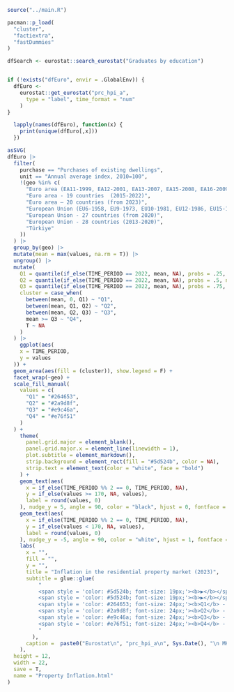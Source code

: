 ```r
source("../main.R")

pacman::p_load(
  "cluster",
  "factiextra",
  "fastDummies"
)
```


```r
dfSearch <- eurostat::search_eurostat("Graduates by education")


if (!exists("dfEuro", envir = .GlobalEnv)) {
  dfEuro <- 
    eurostat::get_eurostat("prc_hpi_a",
      type = "label", time_format = "num"
    )
}

  lapply(names(dfEuro), function(x) {
    print(unique(dfEuro[,x]))
  })
```

```r
asSVG(
dfEuro |>
  filter(
    purchase == "Purchases of existing dwellings",
    unit == "Annual average index, 2010=100", 
    !(geo %in% c(
      "Euro area (EA11-1999, EA12-2001, EA13-2007, EA15-2008, EA16-2009, EA17-2011, EA18-2014, EA19-2015, EA20-2023)",
      "Euro area - 19 countries  (2015-2022)",
      "Euro area – 20 countries (from 2023)",
      "European Union (EU6-1958, EU9-1973, EU10-1981, EU12-1986, EU15-1995, EU25-2004, EU27-2007, EU28-2013, EU27-2020)",
      "European Union - 27 countries (from 2020)",
      "European Union - 28 countries (2013-2020)",
      "Türkiye"
    ))
  ) |>
  group_by(geo) |>
  mutate(mean = max(values, na.rm = T)) |>
  ungroup() |>
  mutate(
    Q1 = quantile(if_else(TIME_PERIOD == 2022, mean, NA), probs = .25, na.rm = T),
    Q2 = quantile(if_else(TIME_PERIOD == 2022, mean, NA), probs = .5, na.rm = T),
    Q3 = quantile(if_else(TIME_PERIOD == 2022, mean, NA), probs = .75, na.rm = T),
    cluster = case_when(
      between(mean, 0, Q1) ~ "Q1",
      between(mean, Q1, Q2) ~ "Q2",
      between(mean, Q2, Q3) ~ "Q3",
      mean >= Q3 ~ "Q4",
      T ~ NA
    )
  ) |>
    ggplot(aes(
    x = TIME_PERIOD,
    y = values
  )) +
  geom_area(aes(fill = (cluster)), show.legend = F) +
  facet_wrap(~geo) +
  scale_fill_manual(
    values = c(
      "Q1" = "#264653",
      "Q2" = "#2a9d8f",
      "Q3" = "#e9c46a",
      "Q4" = "#e76f51"
    )
  ) +
    theme(
      panel.grid.major = element_blank(),
      panel.grid.major.x = element_line(linewidth = 1),
      plot.subtitle = element_markdown(),
      strip.background = element_rect(fill = "#5d524b", color = NA),
      strip.text = element_text(color = "white", face = "bold")
    ) +
    geom_text(aes(
      x = if_else(TIME_PERIOD %% 2 == 0, TIME_PERIOD, NA),
      y = if_else(values >= 170, NA, values),
      label = round(values, 0)
    ), nudge_y = 5, angle = 90, color = "black", hjust = 0, fontface = "bold") +
    geom_text(aes(
      x = if_else(TIME_PERIOD %% 2 == 0, TIME_PERIOD, NA),
      y = if_else(values < 170, NA, values),
      label = round(values, 0)
    ), nudge_y = -5, angle = 90, color = "white", hjust = 1, fontface = "bold") +
    labs(
      x = "",
      fill = "",
      y = "", 
      title = "Inflation in the residential property market (2023)",
      subtitle = glue::glue(
          "
          <span style = 'color: #5d524b; font-size: 19px;'><b>▶</b></span> annual average index, relative to 2015 (=100)<br>
          <span style = 'color: #5d524b; font-size: 19px;'><b>▶</b></span> grouped by average inflation rate<br><br>
          <span style = 'color: #264653; font-size: 24px;'><b>Q1</b> - countries with the lowest inflation rates</span>
          <span style = 'color: #2a9d8f; font-size: 24px;'><b>Q2</b> - countries with below-median inflation rates.</span>
          <span style = 'color: #e9c46a; font-size: 24px;'><b>Q3</b> - countries with above-median inflation rates</span>
          <span style = 'color: #e76f51; font-size: 24px;'><b>Q4</b> - countries with the highest inflation rates</span>
          "
        ),
      caption =  paste0("Eurostat\n", "prc_hpi_a\n", Sys.Date(), "\n MK")
    ),
  height = 12,
  width = 22,
  save = T,
  name = "Property Inflation.html"
)
```




